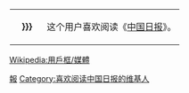 <div style="float:{{{float|left}}}; border:{{{border-width|1}}}px solid {{{border-color|{{{1|#000000}}}}}}; margin:1px;">
{| cellspacing="0" style="width:238px; background:{{{info-background|{{{2|#e6e6fa}}}}}};"
| style="width:45px; height:45px; background:{{{logo-background|{{{1|#00ffff}}}}}}; text-align:center; font-size:{{{logo-size|{{{5|12}}}}}}pt; color:{{{logo-color|#000000}}};" | '''{{{logo|{{{4|中国日报}}}}}}'''
| style="font-size:{{{info-size|8}}}pt; padding:4pt; line-height:1.25em; color:{{{info-color|#000000}}};" | 这个用户喜欢阅读《[[中国日报]]》。
|}</div>
<noinclude>{{Clear}}[[Category:媒體用戶框模板|報]][[Wikipedia:用戶框/媒體]]</noinclude>
[[Category:喜欢阅读中国日报的维基人]]